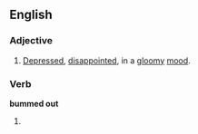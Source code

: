 ==English==


===Adjective===
{{en-adj|pos=[[bummed]] [[out]]}}

# {{slang}} [[depressed|Depressed]], [[disappoint]]ed, in a [[gloomy]] [[mood]].

===Verb===
'''bummed out'''

# {{past of|bum out}}